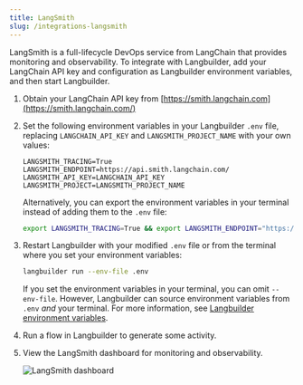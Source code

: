 ```yaml
---
title: LangSmith
slug: /integrations-langsmith
---
```


LangSmith is a full-lifecycle DevOps service from LangChain that provides monitoring and observability. To integrate with Langbuilder, add your LangChain API key and configuration as Langbuilder environment variables, and then start Langbuilder.

1. Obtain your LangChain API key from [https://smith.langchain.com](https://smith.langchain.com/)
2. Set the following environment variables in your Langbuilder `.env` file, replacing `LANGCHAIN_API_KEY` and `LANGSMITH_PROJECT_NAME` with your own values:

    ```text
    LANGSMITH_TRACING=True
    LANGSMITH_ENDPOINT=https://api.smith.langchain.com/
    LANGSMITH_API_KEY=LANGCHAIN_API_KEY
    LANGSMITH_PROJECT=LANGSMITH_PROJECT_NAME
    ```

    Alternatively, you can export the environment variables in your terminal instead of adding them to the `.env` file:

    ```bash
    export LANGSMITH_TRACING=True && export LANGSMITH_ENDPOINT="https://api.smith.langchain.com/" && export LANGSMITH_API_KEY="LANGCHAIN_API_KEY" && export LANGSMITH_PROJECT="LANGSMITH_PROJECT_NAME"
    ```

3. Restart Langbuilder with your modified `.env` file or from the terminal where you set your environment variables:

    ```bash
    langbuilder run --env-file .env
    ```

    If you set the environment variables in your terminal, you can omit `--env-file`.
    However, Langbuilder can source environment variables from `.env` _and_ your terminal.
    For more information, see [Langbuilder environment variables](/environment-variables).

4. Run a flow in Langbuilder to generate some activity.

5. View the LangSmith dashboard for monitoring and observability.

    ![LangSmith dashboard](/img/langsmith-dashboard.png)